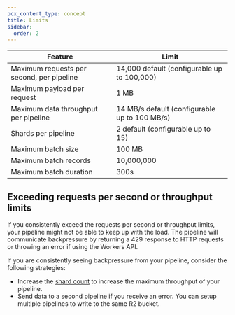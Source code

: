 ```yaml
---
pcx_content_type: concept
title: Limits
sidebar:
  order: 2
---
```




| Feature                                       | Limit                                                         |
| --------------------------------------------- | ------------------------------------------------------------- |
| Maximum requests per second, per pipeline     | 14,000 default (configurable up to 100,000)                   |
| Maximum payload per request                   | 1 MB                                          								|
| Maximum data throughput per pipeline          | 14 MB/s default (configurable up to 100 MB/s)             |
| Shards per pipeline	                      		| 2 default (configurable up to 15) 	                          |
| Maximum batch size 	                        	| 100 MB                                          							|
| Maximum batch records	                				| 10,000,000                                          					|
| Maximum batch duration	                      | 300s 	                                          							|


## Exceeding requests per second or throughput limits
If you consistently exceed the requests per second or throughput limits, your pipeline might not be able to keep up with the load. The pipeline will communicate backpressure by returning a 429 response to HTTP requests or throwing an error if using the Workers API.

If you are consistently seeing backpressure from your pipeline, consider the following strategies:
* Increase the [shard count](/pipelines/build-with-pipelines/shards) to increase the maximum throughput of your pipeline.
* Send data to a second pipeline if you receive an error. You can setup multiple pipelines to write to the same R2 bucket.